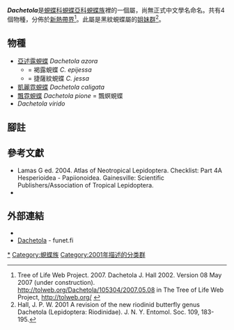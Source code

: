 {{noteTA|G1=Butterfly}}
{{Italic title}}
{{Automatic Taxobox
| taxon = Dachetola
| authority = Hall, 2001
| name = ''Dachetola''
| type_species = [[凱麗霓蜆蝶|凱麗霓蜆蝶]]<br />''Polystichtis caligata''
| type_species_authority = Stichel, 1911
| subdivision_ranks = 物種
| subdivision = 共4種，詳閱正文。
| synonyms =
}}

'''''Dachetola'''''是[[蜆蝶科|蜆蝶科]][[蜆蝶亞科|蜆蝶亞科]][[蜆蝶族|蜆蝶族]]裡的一個屬，尚無正式中文學名命名。共有4個物種，分佈於[[新熱帶界|新熱帶界]]<ref>Tree of Life Web Project. 2007. Dachetola J. Hall 2002. Version 08 May 2007 (under construction). http://tolweb.org/Dachetola/105304/2007.05.08 {{Wayback|url=http://tolweb.org/Dachetola/105304/2007.05.08 |date=20170202030254 }} in The Tree of Life Web Project, http://tolweb.org/ {{Wayback|url=http://tolweb.org/ |date=20110515100516 }} {{en}}</ref>。此屬是黑紋蜆蝶屬的[[姐妹群|姐妹群]]<ref>Hall, J. P. W. 2001 A revision of the new riodinid butterfly genus Dachetola (Lepidoptera: Riodinidae). J. N. Y. Entomol. Soc. 109, 183-195.</ref>。

== 物種 ==
* [[亞述露蜆蝶|亞述露蜆蝶]] ''Dachetola azora''
** = 褐露蜆蝶 ''C. epijessa''
** = 捷薩紋蜆蝶 ''C. jessa''
* [[凱麗霓蜆蝶|凱麗霓蜆蝶]] ''Dachetola caligata''
* [[飄霓蜆蝶|飄霓蜆蝶]] ''Dachetola pione'' = 飄螟蜆蝶
* ''Dachetola virido''

== 腳註 ==
{{reflist}}

== 參考文獻 ==
* Lamas G ed. 2004. Atlas of Neotropical Lepidoptera. Checklist: Part 4A Hesperioidea - Papiionoidea. Gainesville: Scientific Publishers/Association of Tropical Lepidoptera.
* {{Cite book | author = 寿建新, 周尧, 李宇飞 | title = 世界蝴蝶分類名錄 | location = 中國 | publisher = 陝西科學技術出版社 | date = 2006-04-01 | ISBN = 9787536936768}}

== 外部連結 ==
* {{Commons category-inline| Dachetola}}
* [http://ftp.funet.fi/pub/sci/bio/life/insecta/lepidoptera/ditrysia/papilionoidea/riodinidae/dachetola/ Dachetola]{{Wayback|url=http://ftp.funet.fi/pub/sci/bio/life/insecta/lepidoptera/ditrysia/papilionoidea/riodinidae/dachetola/ |date=20170202033523 }} - funet.fi

{{蜆蝶亞科}}
{{Taxonbar|from=Q978746}}

[[Category:Dachetola|*]]
[[Category:蜆蝶族|Category:蜆蝶族]]
[[Category:2001年描述的分类群|Category:2001年描述的分类群]]